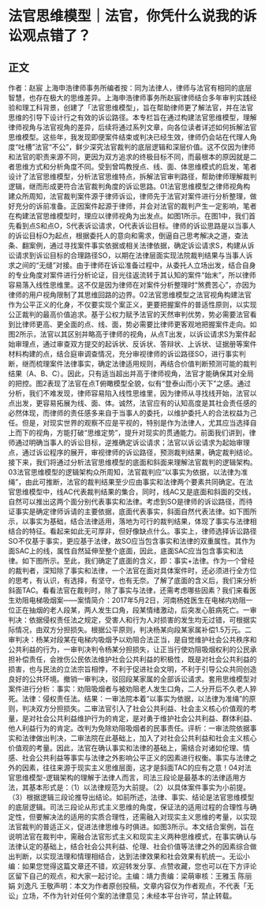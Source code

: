 # 法官思维模型｜法官，你凭什么说我的诉讼观点错了？
## 正文
作者：赵宸 上海申浩律师事务所编者按：同为法律人，律师与法官有相同的底层智慧，也存在极大的思维差异。上海申浩律师事务所赵宸律师结合多年审判实践经验和理工科背景，创建了「法官思维模型」，旨在帮助律师更了解法官，并在法官思维的引导下设计行之有效的诉讼路径。本专栏旨在通过构建法官思维模型，理解律师视角与法官视角的差异，后续将通过系列文章，向各位读者详述如何拆解法官思维模型。这些年，我发现即便案件结束或判决已经生效，律师仍会站在代理人角度“吐槽”法官“不公”，鲜少深究法官裁判的底层逻辑和深层价值。这不仅因为律师和法官的职责来源不同，更因为双方追求的终极目标不同，而最根本的原因就是二者思维方式和分析角度不同。受到曾鸣教授点、线、面、体思维模式的启发，笔者设计了法官思维模型，分析法官思维特点，拆解法官审判路径，帮助律师理解裁判逻辑，继而形成更符合法官裁判角度的诉讼思路。01法官思维模型之律师视角构建众所周知，法官裁判案件源于律师诉讼，律师先于法官对案件进行分析整理，做好充分的诉前准备。正因案件起源于律师，并会对法官的裁判产生一定影响，笔者在构建法官思维模型时，理应以律师视角为出发点。如图1所示。在图1中，我们首先看到点S和点O，S代表诉讼请求，O代表诉讼目标。律师的诉讼思路是以当事人的诉讼目标O为起点，根据委托人的意向和需求，倒逼自己思考解决之道，查法条、翻案例，通过寻找案件事实依据或相关法律依据，确定诉讼请求S，构建从诉讼请求到诉讼目标的合理路径SO，以期在法律层面实现法院裁判结果与当事人诉求之间的“无缝”对接。由于律师在诉讼准备过程中，从委托人立场出发，结合自身的专业角度对案件进行分析论证，目光往返流转于其认知的案件“始末”，所以律师容易落入线性思维里。这不仅是因为律师在对案件分析整理时“煞费苦心”，亦因为律师的用户视角限制了其思维回路的边界。02法官思维模型之法官视角构建法官作为公平正义的化身，不仅要实现个案正义，更要把握案件的普适性原则，以实现公正裁判的最高价值追求。基于公权力赋予法官的天然审判优势，势必需要法官看到比律师更高、更全面的点、线、面，势必需要比律师更客观地把握案件走向。如图2所示，法官以其区别并略高于律师的视角，从点T出发，以诉讼请求S为案件起始审理点，通过审查双方提交的起诉状、反诉状、答辩状、上诉状、证据册等案件材料构建的点，结合庭审调查情况，充分审视律师的诉讼路径SO，进行事实判断，继而梳理案件法律事实，确定法律适用规则，再结合价值判断预测可能的裁判结果（A、B、C）。因此，只有适当超出并高于律师视角，法官才能确保其对全局的把控。图2表现了法官在点T俯瞰模型全貌，似有“登泰山而小天下”之感。通过分析，我们不难发现，律师容易陷入线性思维里，因为律师从寻找线开始，法官以点出发，更容易拓展为线、面、体。诚然，法官应有的认知高度是其社会责任感的必然体现，而律师的责任感多来自于当事人的委托，以维护委托人的合法权益为己任。但是，对现实世界的观察不应是平视的，特别是作为法律人，尤其应当选择自上而下的视角，方能打破“思维定势”，提升对现实的贯通能力。前面我们讲到，律师通过明确当事人的诉讼目标，逆推确定诉讼请求；法官以诉讼请求为起始审理点，通过诉讼程序的展开，审视律师的诉讼路径，预测裁判结果，确定裁判结论。接下来，我们将通过分析法官思维模型的底面和斜面来理解法官裁判的逻辑架构。03法官思维模型的逻辑架构众所周知，法官裁判应“以事实为依据，以法律为准绳”，由此可推断，法官的裁判结果至少应由事实和法律两个要素共同确定。在法官思维模型中，线AC代表裁判结果的集合，同时，线AC又是底面和斜面的交线，自然可以推出这两个面分别代表事实和法律。考虑到SO是律师的诉讼路径，而待证事实是确定律师诉请的主要依据，底面代表事实，斜面自然代表法律。如下图所示，以事实为基础，结合法律适用，落地为可行的裁判结果，体现了事实与法律相结合的特征。看起来如此无可厚非，但好像缺点什么。事实上，律师选择诉讼路径SO不仅基于事实，更应基于法律，故SO应当包含事实和法律的双重属性。其作为面SAC上的线，属性自然延伸至整个底面，因此，底面SAC应当包含事实和法律。如下图所示。至此，我们确定了底面的含义，即：事实+法律。作为一个曾经的裁判者，深知除了事实和法律，一个法官在面对具体案件时，还必须进行全方位的思考，有认识，有选择，有坚守，也有无奈。了解了底面的含义后，我们来分析斜面TAC。看看法官在裁判时，除了事实与法律，还需考虑哪些因素？我们来看医生劝阻电梯吸烟案——案情简介：2017年5月2日，河南杨姓医生在电梯内劝阻一位正在抽烟的老人段某，两人发生口角，段某情绪激动，后突发心脏病死亡。一审判决：依据侵权责任法之规定，受害人和行为人对损害的发生均无过错，可根据实际情况，由双方分担损失。根据公平原则，判决杨某向段某家属补偿1.5万元。二审判决：杨某对段某在电梯内吸烟予以劝阻合法正当，是自觉维护社会公共秩序和公共利益的行为，一审判决判令杨某分担损失，让正当行使劝阻吸烟权利的公民承担补偿责任，会挫伤公民依法维护社会公共利益的积极性，既是对社会公共利益的损害，也与民法的立法宗旨相悖，不利于促进社会文明，不利于引导公众共同创造良好的公共环境。撤销一审判决，驳回段某家属的全部诉讼请求。套用思维模型对案件进行分析：事实：劝阻吸烟者与被劝阻老人发生口角，二人分开后不久老人猝死。法律：侵权责任法。结果：一审法院本着“以事实为依据，以法律为准绳”的原则，判决双方分担损失。二审法官引入了社会公共利益、社会主义核心价值观的考量，是对社会公共利益维护行为的肯定，是对勇于维护社会公共利益、群体利益、他人利益行为的肯定。改判为免除劝阻吸烟者的民事责任。评析：一审法院依据事实和法律做出判决，二审法院在此基础上，加入了对社会公共利益和社会主义核心价值观的考量。因此，法官在确认事实和法律的基础上，需结合对诸如伦理、情感、社会公共利益等事实与法律之外影响公平正义的因素进行权衡。事实与法律之外的因素，往往来源于现实主义思维层面，这才是斜面TAC的应有之意！04对法官思维模型-逻辑架构的理解于法律人而言，司法三段论是最基本的法律适用方法，其基本形式是：（1）以法律规范为大前提。（2）以具体案件事实为小前提。（3）根据逻辑三段论推导出结论。如前所述，法律、事实、结论是法官思维模型的底层逻辑。司法三段论从形式主义思维的角度，保证法的适用过程的合理性与确定性，但要解决法的适用的实质合理性，还需融入对现实主义思维的考量，以实现法官裁判的普适正义，促进法律思维与时俱进。如图3所示。本文结合案例，旨在说明法官在裁判中，需融合法官形式主义和现实主义两种思维模式，在事实确认与法律认定的基础上，结合社会公共利益、伦理、社会价值等法律之外的因素综合做出判断，以实现法理和情理相结合，达到法律效果和社会效果有机统一。无讼小编：如果您觉得这篇文章还不错，欢迎转发分享、点赞收藏，您也可以在下方评论区留下自己的观点，和大家一起讨论。主编：靖力责编：梁萌审核：王雅玉 陈丽娟 刘逸凡 王敬声明：本文为作者原创投稿，文章内容仅为作者观点，不代表「无讼」立场，不作为针对任何个案的法律意见；未经本平台许可，禁止转载。